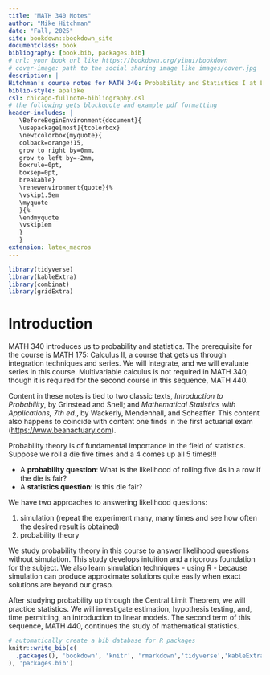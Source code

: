 ```yaml
--- 
title: "MATH 340 Notes"
author: "Mike Hitchman"
date: "Fall, 2025"
site: bookdown::bookdown_site
documentclass: book
bibliography: [book.bib, packages.bib]
# url: your book url like https://bookdown.org/yihui/bookdown
# cover-image: path to the social sharing image like images/cover.jpg
description: | 
Hitchman's course notes for MATH 340: Probability and Statistics I at Linfield University, a 4 credit class.
biblio-style: apalike
csl: chicago-fullnote-bibliography.csl
# the following gets blockquote and example pdf formatting
header-includes: |
   \BeforeBeginEnvironment{document}{
   \usepackage[most]{tcolorbox}
   \newtcolorbox{myquote}{
   colback=orange!15,
   grow to right by=0mm,
   grow to left by=-2mm,
   boxrule=0pt,
   boxsep=0pt,
   breakable}
   \renewenvironment{quote}{%
   \vskip1.5em
   \myquote
   }{%
   \endmyquote
   \vskip1em
   }
   }
extension: latex_macros
---
```


```r
library(tidyverse)
library(kableExtra)
library(combinat)
library(gridExtra)
```




# Introduction

MATH 340 introduces us to probability and statistics. The prerequisite for the course is MATH 175: Calculus II, a course that gets us through integration techniques and series. We will integrate, and we will evaluate series in this course. Multivariable calculus is not required in MATH 340, though it is required for the second course in this sequence, MATH 440.

Content in these notes is tied to two classic texts, *Introduction to Probability*, by Grinstead and Snell; and *Mathematical Statistics with Applications, 7th ed.*, by Wackerly, Mendenhall, and Scheaffer.  This content also happens to coincide with content one finds in the first actuarial exam ([https://www.beanactuary.com](https://www.beanactuary.com)).

Probability theory is of fundamental importance in the field of statistics. Suppose we roll a die five times and a 4 comes up all 5 times!!!
  
  - A **probability question**: What is the likelihood of rolling five 4s in a row if the die is fair?
  - A **statistics question**: Is this die fair?
  
We have two approaches to answering likelihood questions:
  
  1. simulation (repeat the experiment many, many times and see how often the desired result is obtained)
  2. probability theory

We study probability theory in this course to answer likelihood questions without simulation. This study develops intuition and a rigorous foundation for the subject. We also learn simulation techniques - using R - because simulation can produce approximate solutions quite easily when exact solutions are beyond our grasp.  

After studying probability up through the Central Limit Theorem, we will practice statistics. We will investigate estimation, hypothesis testing, and, time permitting, an introduction to linear models.  The second term of this sequence, MATH 440, continues the study of mathematical statistics.

  
```r
# automatically create a bib database for R packages
knitr::write_bib(c(
  .packages(), 'bookdown', 'knitr', 'rmarkdown','tidyverse','kableExtra','gridExtra','combinat'
), 'packages.bib')
```

